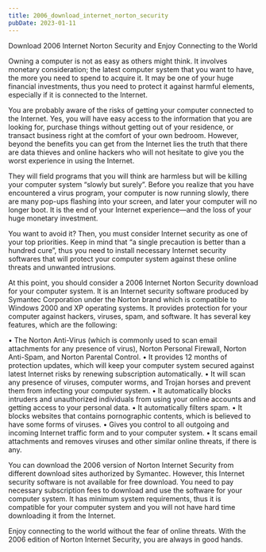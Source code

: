 ```yaml
---
title: 2006_download_internet_norton_security
pubDate: 2023-01-11
---
```


Download 2006 Internet Norton Security and Enjoy Connecting to the World 


Owning a computer is not as easy as others might think. It involves monetary consideration; the latest computer system that you want to have, the more you need to spend to acquire it. It may be one of your huge financial investments, thus you need to protect it against harmful elements, especially if it is connected to the Internet. 

You are probably aware of the risks of getting your computer connected to the Internet. Yes, you will have easy access to the information that you are looking for, purchase things without getting out of your residence, or transact business right at the comfort of your own bedroom. However, beyond the benefits you can get from the Internet lies the truth that there are data thieves and online hackers who will not hesitate to give you the worst experience in using the Internet. 

They will field programs that you will think are harmless but will be killing your computer system “slowly but surely”. Before you realize that you have encountered a virus program, your computer is now running slowly, there are many pop-ups flashing into your screen, and later your computer will no longer boot. It is the end of your Internet experience—and the loss of your huge monetary investment. 

You want to avoid it? Then, you must consider Internet security as one of your top priorities. Keep in mind that “a single precaution is better than a hundred cure”, thus you need to install necessary Internet security softwares that will protect your computer system against these online threats and unwanted intrusions. 

At this point, you should consider a 2006 Internet Norton Security download for your computer system. It is an Internet security software produced by Symantec Corporation under the Norton brand which is compatible to Windows 2000 and XP operating systems. It provides protection for your computer against hackers, viruses, spam, and software. It has several key features, which are the following:

•	The Norton Anti-Virus (which is commonly used to scan email attachments for any presence of virus), Norton Personal Firewall, Norton Anti-Spam, and Norton Parental Control. 
•	It provides 12 months of protection updates, which will keep your computer system secured against latest Internet risks by renewing subscription automatically. 
•	It will scan any presence of viruses, computer worms, and Trojan horses and prevent them from infecting your computer system. 
•	It automatically blocks intruders and unauthorized individuals from using your online accounts and getting access to your personal data. 
•	It automatically filters spam. 
•	It blocks websites that contains pornographic contents, which is believed to have some forms of viruses. 
•	Gives you control to all outgoing and incoming Internet traffic form and to your computer system. 
•	It scans email attachments and removes viruses and other similar online threats, if there is any. 

You can download the 2006 version of Norton Internet Security from different download sites authorized by Symantec. However, this Internet security software is not available for free download. You need to pay necessary subscription fees to download and use the software for your computer system. It has minimum system requirements, thus it is compatible for your computer system and you will not have hard time downloading it from the Internet. 

Enjoy connecting to the world without the fear of online threats. With the 2006 edition of Norton Internet Security, you are always in good hands.